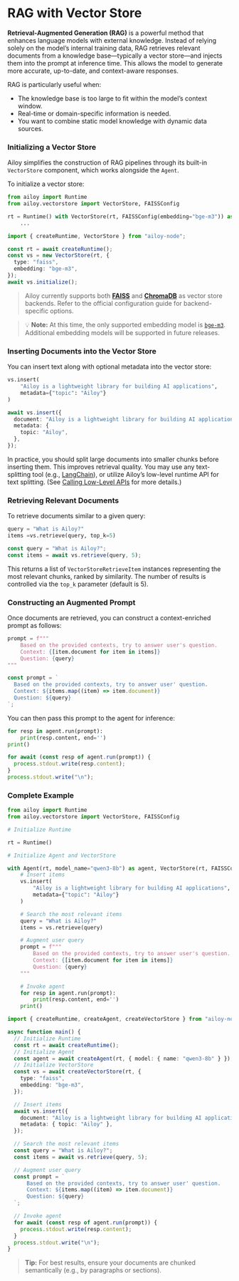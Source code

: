 
# RAG with Vector Store

**Retrieval-Augmented Generation (RAG)** is a powerful method that enhances
language models with external knowledge. Instead of relying solely on the
model’s internal training data, RAG retrieves relevant documents from a
knowledge base—typically a vector store—and injects them into the prompt at
inference time. This allows the model to generate more accurate, up-to-date, and
context-aware responses.

RAG is particularly useful when:

- The knowledge base is too large to fit within the model’s context window.
- Real-time or domain-specific information is needed.
- You want to combine static model knowledge with dynamic data sources.

### Initializing a Vector Store

Ailoy simplifies the construction of RAG pipelines through its built-in
`VectorStore` component, which works alongside the `Agent`.

To initialize a vector store:

<CodeTabs>
<TabItem {...pythonTab}>

```python showLineNumbers
from ailoy import Runtime
from ailoy.vectorstore import VectorStore, FAISSConfig

rt = Runtime() with VectorStore(rt, FAISSConfig(embedding="bge-m3")) as vs:
    ...
```

</TabItem>
<TabItem {...nodeTab}>

```typescript showLineNumbers
import { createRuntime, VectorStore } from "ailoy-node";

const rt = await createRuntime();
const vs = new VectorStore(rt, {
  type: "faiss",
  embedding: "bge-m3",
});
await vs.initialize();
```

</TabItem>
</CodeTabs>

> Ailoy currently supports both
> [**FAISS**](https://github.com/facebookresearch/faiss) and
> [**ChromaDB**](https://www.trychroma.com/) as vector store backends. Refer to
> the official configuration guide for backend-specific options.

> 💡 **Note:** At this time, the only supported embedding model is
> [`bge-m3`](https://huggingface.co/BAAI/bge-m3). Additional embedding models
> will be supported in future releases.

### Inserting Documents into the Vector Store

You can insert text along with optional metadata into the vector store:

<CodeTabs>
<TabItem {...pythonTab}>

```python showLineNumbers
vs.insert(
    "Ailoy is a lightweight library for building AI applications",
    metadata={"topic": "Ailoy"}
)
```

</TabItem>
<TabItem {...nodeTab}>

```typescript showLineNumbers
await vs.insert({
  document: "Ailoy is a lightweight library for building AI applications",
  metadata: {
    topic: "Ailoy",
  },
});
```

</TabItem>
</CodeTabs>

In practice, you should split large documents into smaller chunks before
inserting them. This improves retrieval quality. You may use any text-splitting
tool (e.g.,
[LangChain](https://python.langchain.com/docs/concepts/text_splitters/)), or
utilize Ailoy’s low-level runtime API for text splitting. (See
[Calling Low-Level APIs](./calling-low-level-apis.md) for more details.)

### Retrieving Relevant Documents

To retrieve documents similar to a given query:

<CodeTabs>
<TabItem {...pythonTab}>

```python showLineNumbers
query = "What is Ailoy?"
items =vs.retrieve(query, top_k=5)
```

</TabItem>
<TabItem {...nodeTab}>

```typescript showLineNumbers
const query = "What is Ailoy?";
const items = await vs.retrieve(query, 5);
```

</TabItem>
</CodeTabs>

This returns a list of `VectorStoreRetrieveItem` instances representing the most
relevant chunks, ranked by similarity. The number of results is controlled via
the `top_k` parameter (default is 5).

### Constructing an Augmented Prompt

Once documents are retrieved, you can construct a context-enriched prompt as
follows:

<CodeTabs>
<TabItem {...pythonTab}>

```python showLineNumbers
prompt = f"""
    Based on the provided contexts, try to answer user's question.
    Context: {[item.document for item in items]}
    Question: {query}
"""
```

</TabItem>
<TabItem {...nodeTab}>

```typescript showLineNumbers
const prompt = `
  Based on the provided contexts, try to answer user' question.
  Context: ${items.map((item) => item.document)}
  Question: ${query}
`;
```

</TabItem>
</CodeTabs>

You can then pass this prompt to the agent for inference:

<CodeTabs>
<TabItem {...pythonTab}>

```python showLineNumbers
for resp in agent.run(prompt):
    print(resp.content, end='')
print()
```

</TabItem>
<TabItem {...nodeTab}>

```typescript showLineNumbers
for await (const resp of agent.run(prompt)) {
  process.stdout.write(resp.content);
}
process.stdout.write("\n");
```

</TabItem>
</CodeTabs>

### Complete Example

<CodeTabs>
<TabItem {...pythonTab}>

```python showLineNumbers
from ailoy import Runtime
from ailoy.vectorstore import VectorStore, FAISSConfig

# Initialize Runtime

rt = Runtime()

# Initialize Agent and VectorStore

with Agent(rt, model_name="qwen3-8b") as agent, VectorStore(rt, FAISSConfig(embedding="bge-m3")) as vs:
    # Insert items
    vs.insert(
        "Ailoy is a lightweight library for building AI applications",
        metadata={"topic": "Ailoy"}
    )

    # Search the most relevant items
    query = "What is Ailoy?"
    items = vs.retrieve(query)

    # Augment user query
    prompt = f"""
        Based on the provided contexts, try to answer user's question.
        Context: {[item.document for item in items]}
        Question: {query}
    """

    # Invoke agent
    for resp in agent.run(prompt):
        print(resp.content, end='')
    print()

```

</TabItem>
<TabItem {...nodeTab}>

```typescript showLineNumbers
import { createRuntime, createAgent, createVectorStore } from "ailoy-node";

async function main() {
  // Initialize Runtime
  const rt = await createRuntime();
  // Initialize Agent
  const agent = await createAgent(rt, { model: { name: "qwen3-8b" } });
  // Initialize VectorStore
  const vs = await createVectorStore(rt, {
    type: "faiss",
    embedding: "bge-m3",
  });

  // Insert items
  await vs.insert({
    document: "Ailoy is a lightweight library for building AI applications",
    metadata: { topic: "Ailoy" },
  });

  // Search the most relevant items
  const query = "What is Ailoy?";
  const items = await vs.retrieve(query, 5);

  // Augment user query
  const prompt = `
      Based on the provided contexts, try to answer user' question.
      Context: ${items.map((item) => item.document)}
      Question: ${query}
  `;

  // Invoke agent
  for await (const resp of agent.run(prompt)) {
    process.stdout.write(resp.content);
  }
  process.stdout.write("\n");
}
```

</TabItem>
</CodeTabs>

> **Tip:** For best results, ensure your documents are chunked semantically
> (e.g., by paragraphs or sections).
